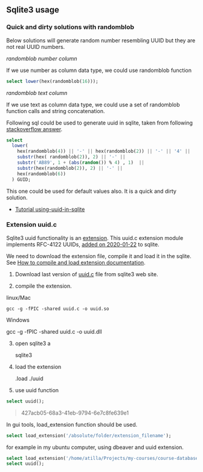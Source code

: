 



## Sqlite3 usage

### Quick and dirty solutions with randomblob 

Below solutions will generate random number resembling UUID but they are not real UUID numbers.

*randomblob number column* 

If we use number as column data type, we could use randomblob function


```sql
select lower(hex(randomblob(16)));
```


*randomblob text column* 

If we use text as column data type, we could use a set of randomblob function calls and string concatenation.


Following sql could be used to generate uuid in sqlite, taken from following [stackoverflow answer](https://stackoverflow.com/a/66625212/41782).

```sql
select 
  lower(
    hex(randomblob(4)) || '-' || hex(randomblob(2)) || '-' || '4' || 
    substr(hex( randomblob(2)), 2) || '-' || 
    substr('AB89', 1 + (abs(random()) % 4) , 1)  ||
    substr(hex(randomblob(2)), 2) || '-' || 
    hex(randomblob(6))
  ) GUID;
```

This one could be used for default values also.
It is a quick and dirty solution.

- [Tutorial using-uuid-in-sqlite](https://github.com/manufaktor/articles/blob/main/using-uuid-in-sqlite.md)


### Extension uuid.c

Sqlite3 uuid functionality is an [extension](https://www.sqlite.org/loadext.html).
This uuid.c extension module implements RFC-4122 UUIDs, [added on 2020-01-22](https://sqlite.org/releaselog/3_31_0.html) to sqlite. 

We need to download the extension file, compile it and load it in the sqlite.
See [How to compile and load extension documentation](https://www.sqlite.org/loadext.html).


1. Download last version of [uuid.c](https://sqlite.org/src/file?name=ext/misc/uuid.c&ci=trunk) file from sqlite3 web site.




2. compile the extension.

linux/Mac

	gcc -g -fPIC -shared uuid.c -o uuid.so

Windows

  gcc -g -fPIC -shared uuid.c -o uuid.dll


3. open sqlite3 a

	sqlite3

4. load the extension

	.load ./uuid

5. use uuid function

```sql
select uuid();
```
> 427acb05-68a3-41eb-9794-6e7c8fe639e1 


In gui tools, load_extension function should be used.

```sql
select load_extension('/absolute/folder/extension_filename');
```

for example in my ubuntu computer, using dbeaver and uuid extension.


```sql
select load_extension('/home/atilla/Projects/my-courses/course-database/databases/sqlite-extensions/uuid');
select uuid();
```



